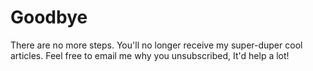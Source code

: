 
<SEO
	description='You were successfully unsubscribed from my newsletter'
	path='/goodbye'
	title='Goodbye...'
/>

# Goodbye

There are no more steps. You'll no longer receive my super-duper cool articles. Feel free to email me why you unsubscribed, It'd help a lot!
